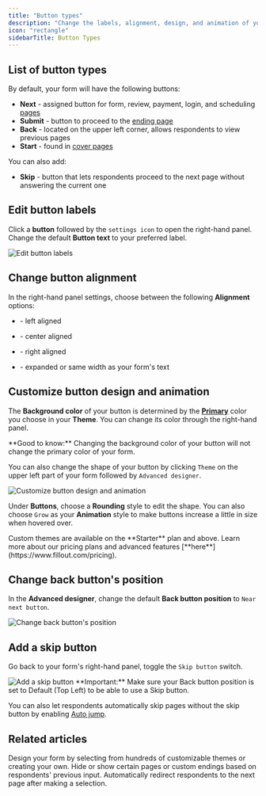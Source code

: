 ```yaml
---
title: "Button types"
description: "Change the labels, alignment, design, and animation of your form's next, submit, and start buttons. Add a skip button and edit the position of your back button."
icon: "rectangle"
sidebarTitle: Button Types
---
```


## List of button types

By default, your form will have the following buttons:

- **Next** **<Icon icon="arrow-right"/>** - assigned button for form, review, payment, login, and scheduling [pages](/help/page-types)
- **Submit** - button to proceed to the [ending page](/help/ending-page)
- **Back** **<Icon icon="arrow-left"/>** - located on the upper left corner, allows respondents to view previous pages
- **Start** - found in [cover pages](/help/cover-page)

You can also add:

- **Skip** - button that lets respondents proceed to the next page without answering the current one

## Edit button labels

Click a **button** followed by the `settings icon` to open the right-hand panel. Change the default **Button text** to your preferred label.

<Frame>
<img src="/images/5.webp" alt="Edit button labels" />
</Frame>

## Change button alignment

In the right-hand panel settings, choose between the following **Alignment** options:

- <Icon icon="arrow-left"/> \- left aligned

- <Icon icon="arrow-right"/><Icon icon="pipe" /> <Icon icon="arrow-left"/> \- center aligned

- <Icon icon="arrow-right"/> \- right aligned

- <Icon icon="arrow-left"/> <Icon icon ="pipe"/><Icon icon="arrow-right"/> \- expanded or same width as your form's text

## Customize button design and animation

The **Background color** of your button is determined by the [**Primary**](/help/themes) color you choose in your **Theme**. You can change its color through the right-hand panel.

<Check>
  **Good to know:** Changing the background color of your button will not change the primary color of your form.
</Check>

You can also change the shape of your button by clicking `Theme` on the upper left part of your form followed by `Advanced designer`.

<Frame>
<img src="/images/6.webp" alt="Customize button design and animation" />
</Frame>

Under **Buttons**, choose a **Rounding** style to edit the shape. You can also choose `Grow` as your **Animation** style to make buttons increase a little in size when hovered over.

<Note>
Custom themes are available on the **Starter** plan and above. Learn more about our pricing plans and advanced features [**here**](https://www.fillout.com/pricing).
</Note>

## Change back button's position

In the **Advanced designer**, change the default **Back button position** to `Near next button`.

<Frame>
<img src="/images/7.webp" alt="Change back button's position" />
</Frame>

## Add a skip button

Go back to your form's right-hand panel, toggle the `Skip button` switch.

<Frame>
<img src="/images/8.webp" alt="Add a skip button" />
</Frame>

<Check>
  **Important:** Make sure your Back button position is set to Default (Top Left) to be able to use a Skip button.
</Check>

You can also let respondents automatically skip pages without the skip button by enabling [Auto jump](/help/auto-jump).

## **Related articles**

<CardGroup cols={3}>
  <Card title="Themes" href="/help/themes" icon="palette" iconType="regular" color="#FFC738">
    Design your form by selecting from hundreds of customizable themes or creating your own.
  </Card>
  <Card title="Page logic" href="/help/page-logic" icon="diagram-project" iconType="regular" color="#FFC738">
    Hide or show certain pages or custom endings based on respondents' previous input.
  </Card>
  <Card title="Enable auto jump on your form" href="/help/auto-jump" icon="rabbit" iconType="regular" color="#FFC738">
    Automatically redirect respondents to the next page after making a selection.
  </Card>
</CardGroup>
